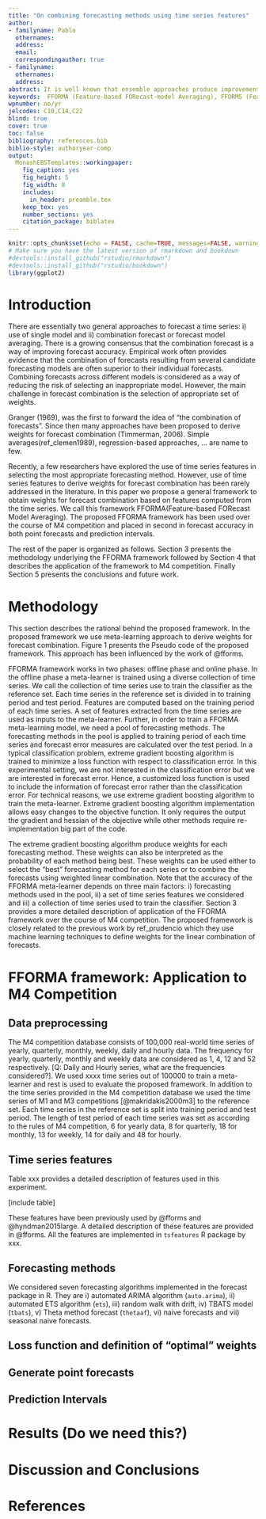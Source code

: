 ```yaml
---
title: "On combining forecasting methods using time series features"
author:
- familyname: Pablo
  othernames: 
  address: 
  email: 
  correspondingauthor: true
- familyname: 
  othernames: 
  address: 
abstract: It is well known that ensemble approaches produce improvements over single methods in statistical learning. Nevertheless, when calculating predictions over a large dataset, computation time for the whole ensemble can be prohibitive, so individual model selection becomes the preferred approach. We present a method for combining forecasting models by posing it as a classification problem using features extracted from the time series. Unlike regular classification problems, we minimize the average forecast error of the selected method rather than the classification error. Not only does this address the aim of accurate forecasting, it also provides measures of relative method accuracy across the time series, and relative difficulty across time series. In contrast, a classic classification approach would give the same importance to all series and methods. The presented classifier is compared with state-of-the-art approaches to forecasting and time series classification. The results show an improvement of error over alternative approaches. These experiments allow us to show the relevance of both the feature set and the proposed optimization approach to several collections of time series. The scalability of the approach allows it to be applied to forecasting a large collection of time series. It can also be efficiently trained to tailor specific domains or datasets.
keywords:  FFORMA (Feature-based FORecast-model Averaging), FFORMS (Feature-based FORecast-model Selection), Time series features, Forecast combination, XGBoost, M4 Competition
wpnumber: no/yr
jelcodes: C10,C14,C22
blind: true
cover: true
toc: false
bibliography: references.bib
biblio-style: authoryear-comp
output:
  MonashEBSTemplates::workingpaper:
    fig_caption: yes
    fig_height: 5
    fig_width: 8
    includes:
      in_header: preamble.tex
    keep_tex: yes
    number_sections: yes
    citation_package: biblatex
---
```


```r
knitr::opts_chunk$set(echo = FALSE, cache=TRUE, messages=FALSE, warning=FALSE)
# Make sure you have the latest version of rmarkdown and bookdown
#devtools::install_github("rstudio/rmarkdown")
#devtools::install_github("rstudio/bookdown")
library(ggplot2)
```


# Introduction

There are essentially two general approaches to forecast a time series: i) use of single model and ii) combination forecast or forecast model averaging. There is a growing consensus that the combination forecast is a way of improving forecast accuracy. Empirical work often provides evidence that the combination of forecasts resulting from several candidate forecasting models are often superior to their individual forecasts. Combining forecasts across different models is considered as a way of reducing the risk of selecting an inappropriate model. However, the main challenge in forecast combination is the selection of appropriate set of weights. 

Granger (1969), was the first to forward the idea of "the combination of forecasts".  Since then many approaches have been proposed to derive weights for forecast combination (Timmerman, 2006). Simple averages(ref_clemen1989), regression-based approaches, ... are name to few. 

Recently, a few researchers have explored the use of time series features in selecting the most appropriate forecasting method. However, use of time series features to derive weights for forecast combination has been rarely addressed in the literature. In this paper we propose a general framework to obtain weights for forecast combination based on features computed from the time series. We call this framework FFORMA(Feature-based FORecast Model Averaging). The proposed FFORMA framework has been used over the course of M4 competition and placed in second in forecast accuracy in both point forecasts and prediction intervals.

The rest of the paper is organized as follows. Section 3 presents the methodology underlying the FFORMA framework followed by Section 4 that describes the application of the framework to M4 competition. Finally Section 5 presents the conclusions and future work.

# Methodology

This section describes the rational behind the proposed framework. In the proposed framework we use meta-learning approach to derive weights for forecast combination. Figure 1 presents the Pseudo code of the proposed framework. This approach has been influenced by the work of @fforms.

FFORMA framework works in two phases: offline phase and online phase. In the offline phase a meta-learner is trained using a diverse collection of time series. We call the collection of time series use to train the classifier as the reference set. Each time series in the reference set is divided in to training period and test period. Features are computed based on the training period of each time series. A set of features extracted from the time series are used as inputs to the meta-learner. Further, in order to train a FFORMA meta-learning model, we need a pool of forecasting methods.  The forecasting methods in the pool is applied to training period of each time series and forecast error measures are calculated over the test period. In a typical classification problem, extreme gradient boosting algorithm is trained to minimize a loss function with respect to classification error. In this experimental setting, we are not interested in the classification error but we are interested in forecast error. Hence, a customized loss function is used to include the information of forecast error rather than the classification error. For technical reasons, we use extreme gradient boosting algorithm to train the meta-learner. Extreme gradient boosting algorithm implementation allows easy changes to the objective function. It only requires the output the gradient and hessian of the objective while other methods require re-implementation big part of the code.


\begin{algorithm}[!ht]
  \caption{The FFORMA framework - Forecast combination based on meta-learning. }
  \label{alg:algo-lab}
  \begin{algorithmic}[1]
    \Statex \textbf{Offline phase - train the classifier}
    \Statex \text{Given:}
    \Statex \hspace{1cm}$O=\{x_1, x_2, \dots,x_n\}:$ the collection of $n$ observed time series.
      \Statex \hspace{1cm}$L:$ forecast error measure calculated based on different forecasting algorithms such as ARIMA, ETS, SNAIVE, etc.
         \Statex \hspace{1cm}$F:$ the set of functions to calculate time series features.
         \Statex \hspace{1cm}$B:$ number of trees in the XGboost algorithm.
     \Statex \text{Output:}
      \Statex \hspace{1cm}\text{FFORMA meta-learner}
    \Statex \textit{Prepare the meta-data}
    \Statex For $j=1$ to $N$:
            \State Split $x_j$ into a training period and test period.
            \State Calculate features $F$ based on the training period.
            \State Fit $L$ models to the training period.
            \State Calculate forecasts for the test period from each model.
            \State Calculate forecast error measure over the test period for all models in $L$.
            \State Meta-data: input features (step 4), output labels (step 5).
     \Statex
    \Statex \textit{Train a meta-learner using extreme gradient boosting algorithm}
            \State Train a extreme gradient boosting classifier based on the meta-data.
            \State {meta-learner : extreme gradient boosting classifier}.
    \Statex
     \Statex \textbf{Online phase - forecast a new time series}
    \Statex \text{Given:}
    \Statex \hspace{1cm}\text{FFORMA classifier from step 8} .
     \Statex \text{Output:}
      \Statex \hspace{1cm}\text{class weights for new time series $x_{new}$}.
  \State For $x_{new}$ calculate features $F$.
  \State For a given series, let $W$ be the vector of weights assign for each forecasting method in $L$.  
   \end{algorithmic}
\end{algorithm}




The extreme gradient boosting algorithm produce weights for each forecasting method. These weights can also be interpreted as the probability of each method being best. These weights can be used either to select the "best" forecasting method for each series or to combine the forecasts using weighted linear combination. Note that the accuracy of the FFORMA meta-learner depends on three main factors: i) forecasting methods used in the pool, ii) a set of time series features we considered and iii) a collection of time series used to train the classifier. Section 3 provides a more detailed description of application of the FFORMA framework over the course of M4 competition. The proposed framework is closely related to the previous work by ref_prudencio which they use machine learning techniques to define weights for the linear combination of forecasts.

# FFORMA framework: Application to M4 Competition

## Data preprocessing

The M4 competition database consists of 100,000 real-world time series of yearly, quarterly, monthly, weekly, daily and hourly data. The frequency for yearly, quarterly, monthly and weekly data are considered as 1, 4, 12 and 52 respectively. [Q: Daily and Hourly series, what are the frequencies considered?]. We used xxxx time series out of 100000 to train a meta-learner and rest is used to evaluate the proposed framework. In addition to the time series provided in the M4 competition database we used the time series of M1 and M3 competitions [@makridakis2000m3] to the reference set. Each time series in the reference set is split into training period and test period. The length of test period of each time series was set as according to the rules of M4 competition, 6 for yearly data, 8 for quarterly, 18 for monthly, 13 for weekly, 14 for daily and 48 for hourly.


## Time series features

Table xxx provides a detailed description of features used in this experiment. 

[include table]

These features have been previously used by @fforms and @hyndman2015large. A detailed description of these features are provided in @fforms. All the features are implemented in `tsfeatures` R package by xxx.

\textcolor{red}{Question: calculation of features for time series with multiple seasonality, and short time series?}

## Forecasting methods

We considered seven forecasting algorithms implemented in the forecast package in R. They are i) automated ARIMA algorithm (`auto.arima`), ii) automated ETS algorithm (`ets`),  iii) random walk with drift, iv) TBATS model (`tbats`), v) Theta method forecast (`thetaaf`), vi) naive forecasts and vii) seasonal naive forecasts. 

\textcolor{red}{Question: i) Calculation of ets models to daily, hourly and weekly series, ii) use of `nn` function neural network models?}

## Loss function and definition of "optimal" weights 

## Generate point forecasts

## Prediction Intervals

# Results (Do we need this?)

\textcolor{blue}{ Fotios email: We would like to ask that this paper focuses on the clear description of the method (and possibly include flowcharts, pseudocode, etc) without any empirical evidence (that would be part of the main M4-competition paper). }

# Discussion and Conclusions

\textcolor{blue}{Fotios email: We would like, though, to see a short section that discusses the reasons behind the good performance of your method. }

# References
